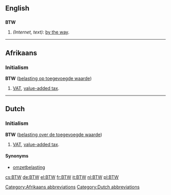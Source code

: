 {{also|btw}}
==English==

==={{initialism}}===
'''BTW'''

# ''(Internet, text):'' [[by the way]].

----

==Afrikaans==

===Initialism===
'''BTW''' ([[belasting op toegevoegde waarde]])

# [[VAT]], [[value-added tax]].

[[Category:Afrikaans abbreviations]]

----

==Dutch==

===Initialism===
'''BTW''' ([[belasting over de toegevoegde waarde]])

# [[VAT]], [[value-added tax]].

====Synonyms====
*[[omzetbelasting]]

[[Category:Dutch abbreviations]]

[[cs:BTW]]
[[de:BTW]]
[[el:BTW]]
[[fr:BTW]]
[[it:BTW]]
[[nl:BTW]]
[[pl:BTW]]